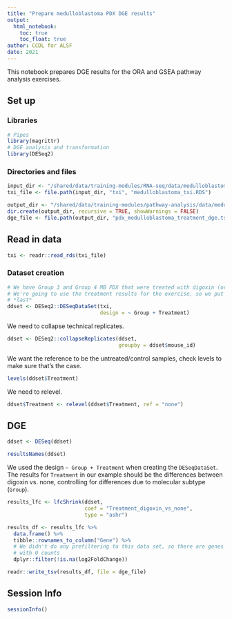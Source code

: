 ```yaml
---
title: "Prepare medulloblastoma PDX DGE results"
output: 
  html_notebook: 
    toc: true
    toc_float: true
author: CCDL for ALSF
date: 2021
---
```


This notebook prepares DGE results for the ORA and GSEA pathway analysis exercises.

## Set up

### Libraries

```r
# Pipes
library(magrittr)
# DGE analysis and transformation
library(DESeq2)
```

### Directories and files

```r
input_dir <- "/shared/data/training-modules/RNA-seq/data/medulloblastoma"
txi_file <- file.path(input_dir, "txi", "medulloblastoma_txi.RDS")
```

```r
output_dir <- "/shared/data/training-modules/pathway-analysis/data/medulloblastoma"
dir.create(output_dir, recursive = TRUE, showWarnings = FALSE)
dge_file <- file.path(output_dir, "pdx_medulloblastoma_treatment_dge.tsv")
```

## Read in data

```r
txi <- readr::read_rds(txi_file)
```

### Dataset creation

```r
# We have Group 3 and Group 4 MB PDX that were treated with digoxin (or control)
# We're going to use the treatment results for the exercise, so we put that
# *last*
ddset <- DESeq2::DESeqDataSet(txi,
                              design = ~ Group + Treatment)
```

We need to collapse technical replicates.

```r
ddset <- DESeq2::collapseReplicates(ddset,
                                    groupby = ddset$mouse_id)
```

We want the reference to be the untreated/control samples, check levels to make sure that's the case. 

```r
levels(ddset$Treatment)
```

We need to relevel.

```r
ddset$Treatment <- relevel(ddset$Treatment, ref = "none")
```

## DGE

```r
ddset <- DESeq(ddset)
```
```r
resultsNames(ddset)
```

We used the design `~ Group + Treatment` when creating the `DESeqDataSet`.
The results for `Treatment` in our example should be the differences between digoxin vs. none, controlling for differences due to molecular subtype (`Group`).

```r
results_lfc <- lfcShrink(ddset, 
                         coef = "Treatment_digoxin_vs_none",
                         type = "ashr")
```

```r
results_df <- results_lfc %>%
  data.frame() %>%
  tibble::rownames_to_column("Gene") %>%
  # We didn't do any prefiltering to this data set, so there are genes 
  # with 0 counts
  dplyr::filter(!is.na(log2FoldChange))

readr::write_tsv(results_df, file = dge_file)
```

## Session Info

```r
sessionInfo()
```

